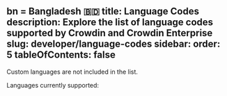 bn = Bangladesh 🇧🇩 
title: Language Codes
description: Explore the list of language codes supported by Crowdin and Crowdin Enterprise
slug: developer/language-codes
sidebar:
  order: 5
tableOfContents: false
---


<Aside>
  Custom languages are not included in the list.
</Aside>

Languages currently supported:

<Tabs syncKey="product">
  <TabItem label="Crowdin">
    <Languages product="crowdin" />
  </TabItem>
  <TabItem label="Crowdin Enterprise">
    <Languages product="enterprise" />
  </TabItem>
</Tabs>
